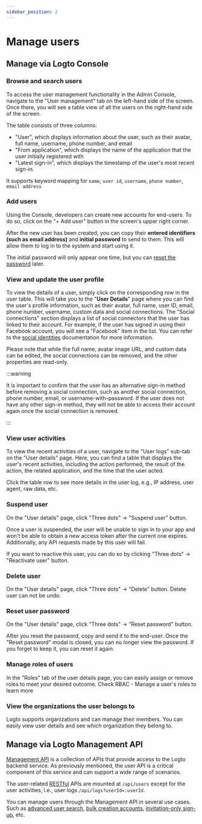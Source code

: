 ```yaml
---
sidebar_position: 2
---
```


# Manage users

## Manage via Logto Console

### Browse and search users

To access the user management functionality in the Admin Console, navigate to the "User management" tab on the left-hand side of the screen. Once there, you will see a table view of all the users on the right-hand side of the screen.

The table consists of three columns:

- "User", which displays information about the user, such as their avatar, full name, username, phone number, and email
- "From application", which displays the name of the application that the user initially registered with
- "Latest sign-in", which displays the timestamp of the user's most recent sign-in.

It supports keyword mapping for `name`, `user id`, `username`, `phone number`, `email address`

### Add users

Using the Console, developers can create new accounts for end-users. To do so, click on the "+ Add user" button in the screen's upper right corner.

After the new user has been created, you can copy their **entered identifiers (such as email address)** and **initial password** to send to them. This will allow them to log in to the system and start using it.

The initial password will only appear one time, but you can [reset the password](./#reset-user-password) later.

### View and update the user profile

To view the details of a user, simply click on the corresponding row in the user table. This will take you to the "**User Details**" page where you can find the user's profile information, such as their avatar, full name, user ID, email, phone number, username, custom data and social connections. The "Social connections" section displays a list of social connectors that the user has linked to their account. For example, if the user has signed in using their Facebook account, you will see a "Facebook" item in the list. You can refer to the [social identities](/user-management/user-data/#social-identities) documentation for more information.

Please note that while the full name, avatar image URL, and custom data can be edited, the social connections can be removed, and the other properties are read-only.

:::warning

It is important to confirm that the user has an alternative sign-in method before removing a social connection, such as another social connection, phone number, email, or username-with-password. If the user does not have any other sign-in method, they will not be able to access their account again once the social connection is removed.

:::

### View user activities

To view the recent activities of a user, navigate to the "User logs" sub-tab on the "User details" page. Here, you can find a table that displays the user's recent activities, including the action performed, the result of the action, the related application, and the time that the user acted.

Click the table row to see more details in the user log, e.g., IP address, user agent, raw data, etc.

### Suspend user

On the "User details" page, click "Three dots" -> "Suspend user" button.

Once a user is suspended, the user will be unable to sign in to your app and won't be able to obtain a new access token after the current one expires. Additionally, any API requests made by this user will fail.

If you want to reactive this user, you can do so by clicking "Three dots" -> "Reactivate user" button.

### Delete user

On the "User details" page, click "Three dots" -> "Delete" button. Delete user can not be undo.

### Reset user password

On the "User details" page, click "Three dots" -> "Reset password" button.

After you reset the password, copy and send it to the end-user. Once the "Reset password" modal is closed, you can no longer view the password. If you forget to keep it, you can reset it again.

### Manage roles of users

In the "Roles" tab of the user details page, you can easily assign or remove roles to meet your desired outcome. Check RBAC - Manage a user's roles to learn more

### View the organizations the user belongs to

Logto supports organizations and can manage their members. You can easily view user details and see which organization they belong to.

## Manage via Logto Management API

[Management API](/concepts/core-service/#management-api) is a collection of APIs that provide access to the Logto backend service. As previously mentioned, the user API is a critical component of this service and can support a wide range of scenarios.

The user-related [RESTful](https://en.wikipedia.org/wiki/Representational_state_transfer) APIs are mounted at `/api/users` except for the user activities, i.e., user logs `/api/logs?userId=:userId`.

You can manage users through the Management API in several use cases. Such as [advanced user search](/user-management/advanced-user-search), [bulk creation accounts](https://openapi.logto.io/operation/operation-createuser), [invitation-only sign-up](/end-user-flows/sign-up-and-sign-in/disable-user-registration), etc.
